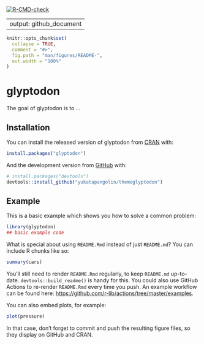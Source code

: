 <!-- badges: start -->
  [![R-CMD-check](https://github.com/yukatapangolin/themeglyptodon/workflows/R-CMD-check/badge.svg)](https://github.com/yukatapangolin/themeglyptodon/actions)
  <!-- badges: end -->

---
output: github_document
---

<!-- README.md is generated from README.Rmd. Please edit that file -->

```r
knitr::opts_chunk$set(
  collapse = TRUE,
  comment = "#>",
  fig.path = "man/figures/README-",
  out.width = "100%"
)
```

# glyptodon

<!-- badges: start -->
<!-- badges: end -->

The goal of glyptodon is to ...

## Installation

You can install the released version of glyptodon from [CRAN](https://CRAN.R-project.org) with:

``` r
install.packages("glyptodon")
```

And the development version from [GitHub](https://github.com/) with:

``` r
# install.packages("devtools")
devtools::install_github("yukatapangolin/themeglyptodon")
```
## Example

This is a basic example which shows you how to solve a common problem:

```r
library(glyptodon)
## basic example code
```

What is special about using `README.Rmd` instead of just `README.md`? You can include R chunks like so:

```r
summary(cars)
```

You'll still need to render `README.Rmd` regularly, to keep `README.md` up-to-date. `devtools::build_readme()` is handy for this. You could also use GitHub Actions to re-render `README.Rmd` every time you push. An example workflow can be found here: <https://github.com/r-lib/actions/tree/master/examples>.

You can also embed plots, for example:

```r
plot(pressure)
```

In that case, don't forget to commit and push the resulting figure files, so they display on GitHub and CRAN.
